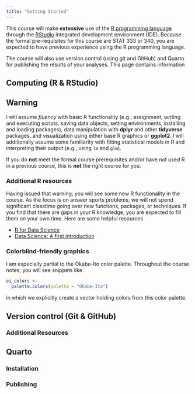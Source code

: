 ```yaml
---
title: "Getting Started"
---
```



This course will make **extensive** use of the [R programming language]() through the [RStudio](https://posit.co/download/rstudio-desktop/) integrated development environment (IDE). 
Because the formal pre-requisites for this course are STAT 333 or 340, you are expected to have previous experience using the R programming language.

The course will also use version control (using git and GitHub) and Quarto for publishing the results of your analyses.
This page contains information


## Computing (R & RStudio)
:::{.callout-important}

## Warning

I will assume *fluency* with basic R functionality (e.g., assignment, writing and
executing scripts, saving data objects, setting environments, installing and loading packages), data manipulation with **dplyr** and other **tidyverse** packages, and visualization using either base R graphics or **ggplot2**. 
I will additionally assume some familiarity with fitting statistical models in
R and interpreting their output (e.g., using `lm` and `glm`).

If you do **not** meet the formal course prerequisites and/or have not used R in a previous course, this is **not** the right course for you. 
:::



### Additional R resources

Having issued that warning, you will see some new R functionality in the course.
As the focus is on answer sports problems, we will not spend significant classtime going over new functions, packages, or techniques.
If you find that there are gaps in your R knowledge, you are expected to fill them on your own time.
Here are some helpful resources

  * [R for Data Science](https://r4ds.hadley.nz)
  * [Data Science: A first introduction](https://datasciencebook.ca)



### Colorblind-friendly graphics

I am especially partial to the Okabe-Ito color palette.
Throughout the course notes, you will see snippets like
```r
oi_colors <-
  palette.colors(palette = "Okabe-Ito")
```
in which we explicitly create a vector holding colors from this color palette.
<!--
  More resources about plotting in a colorblind friendly fashion
--> 

## Version control (Git & GitHub)

<!--
  1. What is version control, what is git, github, why you should use it
     minor point: at the end of the course, you can show off your portfolio really easily; just share a GitHub link and someone can through your code and see how you. 
  2. Resources: link to several sites. For the purposes of this class, you primarily will be pushing, pulling, branching, and merging. It takes some time getting used to. But it's a very good return on investment
  3. Suggested workflow:
      a) create an account (if you don't already have one)
      b) Create a repository on GitHub to store your work for the class. Clone it on your laptop. At a minimum set up a directory for exercises and for reproducing the code in lecture. 
      c) For each project, your team can create a shared repository (one person owns it and then invites other people as collaborators).
-->

### Additional Resources


## Quarto

### Installation


### Publishing 
<!--
  If you are familiar with RMarkdown, think of Quarto as its evolved form. It supports more language (viz., python and Julia)
  You need to install quarto here; as we're using it with RStudio it's vital you get the latest version of R and RStudio!
  This course website and (most) of the slides were created with Quarto.
  And it is expected
  
  Particularly useful is the ability to create GitHub Flavored Markdown. This will let you post writeups (like this!) directly on your GitHub. This is a great, lightweight way to share your projects/portfolios.
  And indeed, this is how I expect you to submit your project writeups!
-->


<!--
  If you made it this far, click this link and respond to the survey here
-->


